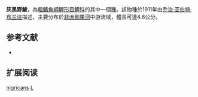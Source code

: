 {{Speciesbox
| name = 灰黑野鯪
| image = 
| status = DD
| status_system = iucn3.1
| genus = Labeo
| species = nigricans
| authority = [[乔治·亚伯特·布兰洁|Boulenger]], 1911
| synonyms = *''Labeo nanus''<br /><small>Boulenger, 1899</small>
}}
'''灰黑野鯪'''，為[[輻鰭魚綱|輻鰭魚綱]][[鯉形目|鯉形目]][[鯉科|鯉科]]的其中一個[[種|種]]。該物種於1911年由[[乔治·亚伯特·布兰洁|乔治·亚伯特·布兰洁]]描述，主要分布於[[非洲|非洲]][[剛果河|剛果河]]中游流域，體長可達4.6公分。

== 参考文献 ==
{{refbegin}}
*{{FishBase_species|genus=Labeo|species=nigricans|year=2011|month=12}}
{{refend}}

== 扩展阅读 ==
{{refbegin}}
{{wikispecies-inline|Labeo nigricans|灰黑野鯪}}
{{refend}}

{{taxonbar}}

[[Category:野鯪屬|nigricans]]
[[Category:1911年描述的魚類|L]]


{{魚類小作品}}